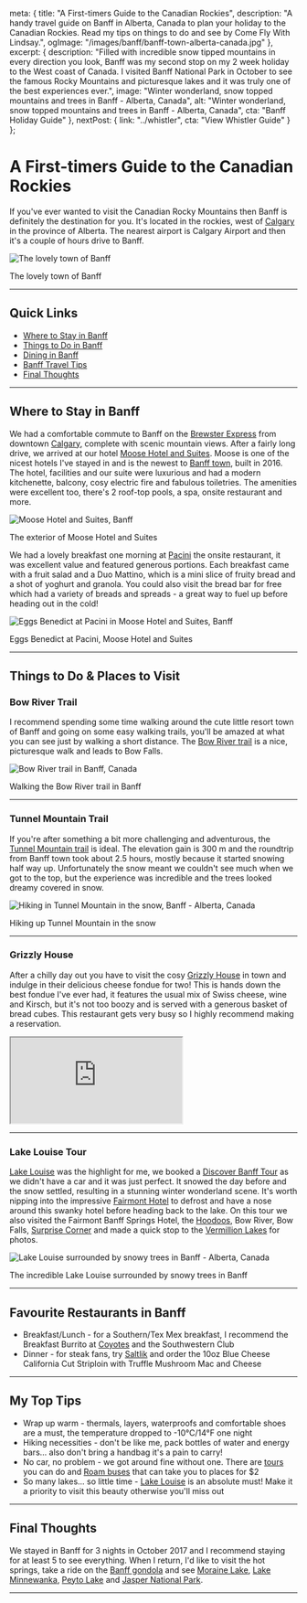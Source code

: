 
  meta: {
    title: "A First-timers Guide to the Canadian Rockies",
    description: "A handy travel guide on Banff in Alberta, Canada to plan your holiday to the Canadian Rockies. Read my tips on things to do and see by Come Fly With Lindsay.",
    ogImage: "/images/banff/banff-town-alberta-canada.jpg"
  },
  excerpt: {
    description: "Filled with incredible snow tipped mountains in every direction you look, Banff was my second stop on my 2 week holiday to the West coast of Canada. I visited Banff National Park in October to see the famous Rocky Mountains and picturesque lakes and it was truly one of the best experiences ever.",
    image: "Winter wonderland, snow topped mountains and trees in Banff - Alberta, Canada",
    alt: "Winter wonderland, snow topped mountains and trees in Banff - Alberta, Canada",
    cta: "Banff Holiday Guide"
  },
  nextPost: {
    link: "../whistler",
    cta: "View Whistler Guide"
  }
};


# A First-timers Guide to the Canadian Rockies

If you've ever wanted to visit the Canadian Rocky Mountains then Banff is definitely the destination for you. It's located in the rockies, west of [Calgary](calgary) in the province of Alberta. The nearest airport is Calgary Airport and then it's a couple of hours drive to Banff.

![The lovely town of Banff](/images/banff/banff-town-alberta-canada.jpg)
<figcaption>The lovely town of Banff</figcaption>

---

## Quick Links
* [Where to Stay in Banff](#accommodation)
* [Things to Do in Banff](#things-to-do)
* [Dining in Banff](#dining)
* [Banff Travel Tips](#tips)
* [Final Thoughts](#summary)

---

## Where to Stay in Banff<a name="accommodation"></a>

We had a comfortable commute to Banff on the [Brewster Express](https://www.banffjaspercollection.com/brewster-express/) from downtown [Calgary](calgary), complete with scenic mountain views. After a fairly long drive, we arrived at our hotel [Moose Hotel and Suites](https://www.booking.com/hotel/ca/moose-and-suites.en-gb.html?aid=1912201). Moose is one of the nicest hotels I've stayed in and is the newest to [Banff town](https://banff.ca/), built in 2016. The hotel, facilities and our suite were luxurious and had a modern kitchenette, balcony, cosy electric fire and fabulous toiletries. The amenities were excellent too, there's 2 roof-top pools, a spa, onsite restaurant and more.

![Moose Hotel and Suites, Banff](/images/banff/moose-hotel-and-suites-banff-canada.jpg)
<figcaption>The exterior of Moose Hotel and Suites</figcaption>

We had a lovely breakfast one morning at [Pacini](http://moosehotelandsuites.com/pacini-restaurant/) the onsite restaurant, it was excellent value and featured generous portions. Each breakfast came with a fruit salad and a Duo Mattino, which is a mini slice of fruity bread and a shot of yoghurt and granola. You could also visit the bread bar for free which had a variety of breads and spreads - a great way to fuel up before heading out in the cold!

![Eggs Benedict at Pacini in Moose Hotel and Suites, Banff](/images/banff/eggs-benedict-at-pacini-moose-hotel-and-suites.jpg)
<figcaption>Eggs Benedict at Pacini, Moose Hotel and Suites</figcaption>

---

## Things to Do &amp; Places to Visit<a name="things-to-do"></a>

### Bow River Trail
I recommend spending some time walking around the cute little resort town of Banff and going on some easy walking trails, you'll be amazed at what you can see just by walking a short distance. The [Bow River trail](https://banff.ca/649/Bow-River-Trail) is a nice, picturesque walk and leads to Bow Falls.

![Bow River trail in Banff, Canada](/images/banff/bow-river-trail-banff-canada.jpg)
<figcaption>Walking the Bow River trail in Banff</figcaption>

---

### Tunnel Mountain Trail				
If you're after something a bit more challenging and adventurous, the [Tunnel Mountain trail](https://banff.ca/653/Tunnel-Mountain-Trail) is ideal. The elevation gain is 300 m and the roundtrip from Banff town took about 2.5 hours, mostly because it started snowing half way up. Unfortunately the snow meant we couldn't see much when we got to the top, but the experience was incredible and the trees looked dreamy covered in snow.

![Hiking in Tunnel Mountain in the snow, Banff - Alberta, Canada](/images/banff/tunnel-mountain-trail-in-snow-banff-canada.jpg)
<figcaption>Hiking up Tunnel Mountain in the snow</figcaption>	

---

### Grizzly House				
After a chilly day out you have to visit the cosy [Grizzly House](http://banffgrizzlyhouse.com/) in town and indulge in their delicious cheese fondue for two! This is hands down the best fondue I've ever had, it features the usual mix of Swiss cheese, wine and Kirsch, but it's not too boozy and is served with a generous basket of bread cubes. This restaurant gets very busy so I highly recommend making a reservation.

<div class="video-container">
<iframe src="https://www.youtube.com/embed/lA-W0DFlAbg?rel=0" gesture="media" allowfullscreen></iframe>
</div>

---

### Lake Louise	Tour		
[Lake Louise](https://www.banfflakelouise.com/lake-louise/) was the highlight for me, we booked a [Discover Banff Tour](https://www.banfftours.com) as we didn't have a car and it was just perfect. It snowed the day before and the snow settled, resulting in a stunning winter wonderland scene. It's  worth nipping into the impressive [Fairmont Hotel](https://www.fairmont.com/banff-springs/) to defrost and have a nose around this swanky hotel before heading back to the lake. On this tour we also visited the Fairmont Banff Springs Hotel, the [Hoodoos](https://banff.ca/652/Hoodoos-Trail), Bow River, Bow Falls, [Surprise Corner](https://www.travelalberta.com/uk/listings/surprise-corner-11154) and made a quick stop to the [Vermillion Lakes](https://www.banfflakelouise.com/vermilion-lakes) for photos.

![Lake Louise surrounded by snowy trees in Banff - Alberta, Canada](/images/banff/lake-louise-in-banff-canada.jpg)
<figcaption>The incredible Lake Louise surrounded by snowy trees in Banff</figcaption>
			
---

## Favourite Restaurants in Banff<a name="dining"></a>
* Breakfast/Lunch - for a Southern/Tex Mex breakfast, I recommend the Breakfast Burrito at [Coyotes](http://coyotesbanff.com) and the Southwestern Club
* Dinner - for steak fans, try [Saltlik](http://www.saltlik.com/banff/) and order the 10oz Blue Cheese California Cut Striploin with Truffle Mushroom Mac and Cheese

--- 

## My Top Tips<a name="tips"></a>
* Wrap up warm - thermals, layers, waterproofs and comfortable shoes are a must, the temperature dropped to -10°C/14°F one night
* Hiking necessities - don't be like me, pack bottles of water and energy bars... also don't bring a handbag it's a pain to carry!
* No car, no problem - we got around fine without one. There are [tours](https://www.banfftours.com/) you can do and [Roam buses](https://roamtransit.com/schedules-routes/banff-local-route-one) that can take you to places for $2 
* So many lakes... so little time - [Lake Louise](https://www.banfflakelouise.com/lake-louise) is an absolute must! Make it a priority to visit this beauty otherwise you'll miss out

---

## Final Thoughts<a name="summary"></a>
We stayed in Banff for 3 nights in October 2017 and I recommend staying for at least 5 to see everything. When I return, I'd like to visit the hot springs, take a ride on the [Banff gondola](https://www.banffjaspercollection.com/attractions/banff-gondola/) and see [Moraine Lake](https://www.banfflakelouise.com/moraine-lake), [Lake Minnewanka](https://www.banfflakelouise.com/lake-minnewanka), [Peyto Lake](https://www.travelalberta.com/uk/listings/peyto-lake-1483/) and [Jasper National Park](https://www.jasper.travel/).	

---